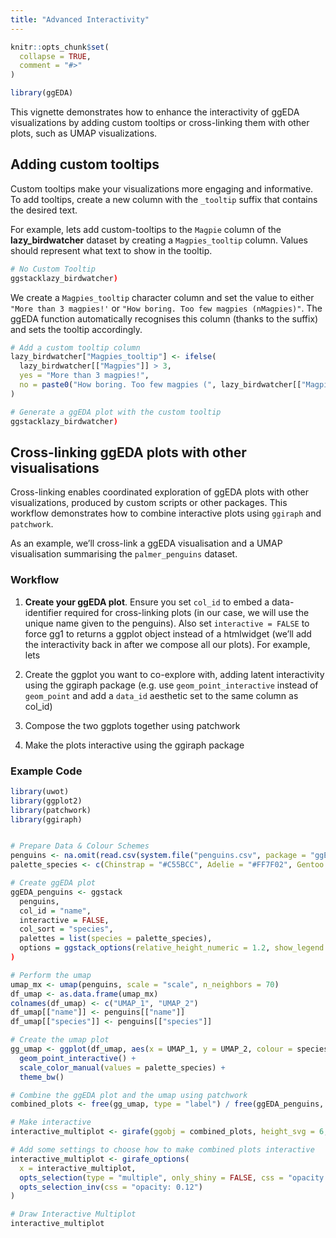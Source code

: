 ```yaml
---
title: "Advanced Interactivity"
---
```


```r
knitr::opts_chunk$set(
  collapse = TRUE,
  comment = "#>"
)
```

```r
library(ggEDA)
```

This vignette demonstrates how to enhance the interactivity of ggEDA visualizations by adding custom tooltips or cross-linking them with other plots, such as UMAP visualizations.

## Adding custom tooltips

Custom tooltips make your visualizations more engaging and informative. To add tooltips, create a new column with the `_tooltip` suffix that contains the desired text.

For example, lets add custom-tooltips to the `Magpie` column of the **lazy_birdwatcher** dataset by creating a `Magpies_tooltip` column. Values should represent what text to show in the tooltip.

```r
# No Custom Tooltip
ggstacklazy_birdwatcher)
```

We create a `Magpies_tooltip` character column and set the value to either `"More than 3 magpies!'` or `"How boring. Too few magpies (nMagpies)"`. The ggEDA function automatically recognises this column (thanks to the suffix) and sets the tooltip accordingly.

```r
# Add a custom tooltip column
lazy_birdwatcher["Magpies_tooltip"] <- ifelse(
  lazy_birdwatcher[["Magpies"]] > 3,
  yes = "More than 3 magpies!",
  no = paste0("How boring. Too few magpies (", lazy_birdwatcher[["Magpies"]], ")")
)

# Generate a ggEDA plot with the custom tooltip
ggstacklazy_birdwatcher)
```

## Cross-linking ggEDA plots with other visualisations

Cross-linking enables coordinated exploration of ggEDA plots with other visualizations, produced by custom scripts or other packages. This workflow demonstrates how to combine interactive plots using `ggiraph` and `patchwork`.

As an example, we'll cross-link a ggEDA visualisation and a UMAP visualisation summarising the `palmer_penguins` dataset.

### Workflow

1.  **Create your ggEDA plot**. Ensure you set `col_id` to embed a data-identifier required for cross-linking plots (in our case, we will use the unique name given to the penguins). Also set `interactive = FALSE` to force gg1 to returns a ggplot object instead of a htmlwidget (we'll add the interactivity back in after we compose all our plots). For example, lets

2.  Create the ggplot you want to co-explore with, adding latent interactivity using the ggiraph package (e.g. use `geom_point_interactive` instead of `geom_point` and add a `data_id` aesthetic set to the same column as col_id)

3.  Compose the two ggplots together using patchwork

4.  Make the plots interactive using the ggiraph package

### Example Code

```r
library(uwot)
library(ggplot2)
library(patchwork)
library(ggiraph)


# Prepare Data & Colour Schemes
penguins <- na.omit(read.csv(system.file("penguins.csv", package = "ggEDA")))
palette_species <- c(Chinstrap = "#C55BCC", Adelie = "#FF7F02", Gentoo = "#047476")

# Create ggEDA plot
ggEDA_penguins <- ggstack
  penguins,
  col_id = "name",
  interactive = FALSE,
  col_sort = "species",
  palettes = list(species = palette_species),
  options = ggstack_options(relative_height_numeric = 1.2, show_legend = FALSE)
)

# Perform the umap
umap_mx <- umap(penguins, scale = "scale", n_neighbors = 70)
df_umap <- as.data.frame(umap_mx)
colnames(df_umap) <- c("UMAP_1", "UMAP_2")
df_umap[["name"]] <- penguins[["name"]]
df_umap[["species"]] <- penguins[["species"]]

# Create the umap plot
gg_umap <- ggplot(df_umap, aes(x = UMAP_1, y = UMAP_2, colour = species, data_id = name)) +
  geom_point_interactive() +
  scale_color_manual(values = palette_species) +
  theme_bw()

# Combine the ggEDA plot and the umap using patchwork
combined_plots <- free(gg_umap, type = "label") / free(ggEDA_penguins, side = "tb")

# Make interactive
interactive_multiplot <- girafe(ggobj = combined_plots, height_svg = 6, width_svg = 10, options)

# Add some settings to choose how to make combined plots interactive
interactive_multiplot <- girafe_options(
  x = interactive_multiplot,
  opts_selection(type = "multiple", only_shiny = FALSE, css = "opacity: 1"),
  opts_selection_inv(css = "opacity: 0.12")
)

# Draw Interactive Multiplot
interactive_multiplot
```
